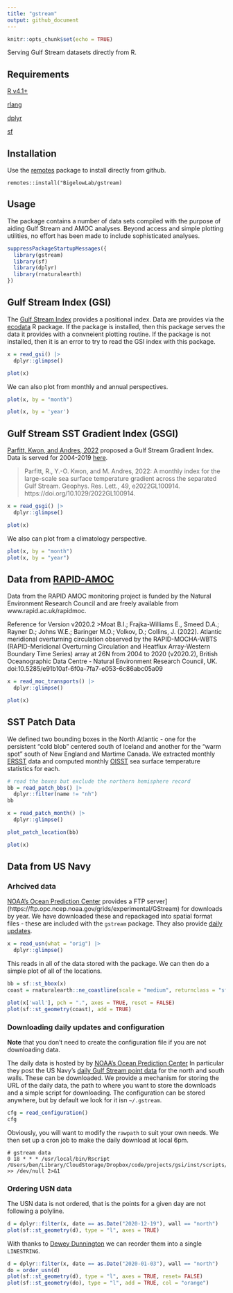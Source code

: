 ```yaml
---
title: "gstream"
output: github_document
---
```


```r
knitr::opts_chunk$set(echo = TRUE)
```

Serving Gulf Stream datasets directly from R.

## Requirements

[R v4.1+](https://www.r-project.org/)

[rlang](https://CRAN.R-project.org/package=rlang)

[dplyr](https://CRAN.R-project.org/package=dplyr)

[sf](https://CRAN.R-project.org/package=sf)


## Installation

Use the [remotes](https://CRAN.R-project.org/package=remotes) package to install directly from github.

```         
remotes::install("BigelowLab/gstream)
```

## Usage

The package contains a number of data sets compiled with the purpose of aiding Gulf Stream and AMOC analyses. Beyond access and simple plotting utilities, no effort has been made to include sophisticated analyses.

```r
suppressPackageStartupMessages({
  library(gstream)
  library(sf)
  library(dplyr)
  library(rnaturalearth)
})
```


## Gulf Stream Index (GSI)

The [Gulf Stream Index](https://en.wikipedia.org/wiki/Latitude_of_the_Gulf_Stream_and_the_Gulf_Stream_north_wall_index) provides a positional index. Data are provides via the [ecodata](https://noaa-edab.github.io/ecodata/) R package. If the package is installed, then this package serves the data it provides with a convneient plotting routine.  If the package is not installed, then it is an error to try to read the GSI index with this package.


```r
x = read_gsi() |>
  dplyr::glimpse()
```

```r
plot(x)
```

We can also plot from monthly and annual perspectives.

```r
plot(x, by = "month")
```

```r
plot(x, by = 'year')
```


## Gulf Stream SST Gradient Index (GSGI)

[Parfitt, Kwon, and Andres, 2022](https://agupubs.onlinelibrary.wiley.com/doi/10.1029/2022GL100914) proposed a Gulf Stream Gradient Index.  Data is served for 2004-2019 [here](https://www2.whoi.edu/staff/ykwon/data/).

> Parfitt, R., Y.-O. Kwon, and M. Andres, 2022: A monthly index for the large-scale sea surface temperature gradient across the separated Gulf Stream. Geophys. Res. Lett., 49, e2022GL100914. https://doi.org/10.1029/2022GL100914.

```r
x = read_gsgi() |>
  dplyr::glimpse()
```

```r
plot(x)
```

We also can plot from a climatology perspective.

```r
plot(x, by = "month")
plot(x, by = "year")
```

## Data from [RAPID-AMOC](https://rapid.ac.uk/rapidmoc)

Data from the RAPID AMOC monitoring project is funded by the Natural Environment Research Council and are freely available from www.rapid.ac.uk/rapidmoc.

Reference for Version v2020.2
>Moat B.I.; Frajka-Williams E., Smeed D.A.; Rayner D.; Johns W.E.; Baringer M.O.; Volkov, D.; Collins, J. (2022). Atlantic meridional overturning circulation observed by the RAPID-MOCHA-WBTS (RAPID-Meridional Overturning Circulation and Heatflux Array-Western Boundary Time Series) array at 26N from 2004 to 2020 (v2020.2), British Oceanographic Data Centre - Natural Environment Research Council, UK. doi:10.5285/e91b10af-6f0a-7fa7-e053-6c86abc05a09 

```r
x = read_moc_transports() |>
  dplyr::glimpse()
```

```r
plot(x)
```

## SST Patch Data

We defined two bounding boxes in the North Atlantic - one for the persistent "cold blob" centered south of Iceland and another for the "warm spot" south of New England and Martime Canada.  We extracted monthly [ERSST](https://www.ncei.noaa.gov/products/extended-reconstructed-sst) data and computed monthly [OISST](https://www.ncei.noaa.gov/products/optimum-interpolation-sst) sea surface temperature statistics for each.

```r
# read the boxes but exclude the northern hemisphere record
bb = read_patch_bbs() |>
  dplyr::filter(name != "nh")
bb
```
```r
x = read_patch_month() |>
  dplyr::glimpse()
```

```r
plot_patch_location(bb)
```

```r
plot(x)
```

## Data from US Navy

### Arhcived data

[NOAA's Ocean Prediction Center](https://ocean.weather.gov/) provides a FTP server](https://ftp.opc.ncep.noaa.gov/grids/experimental/GStream) for downloads by year.  We have downloaded these and repackaged into spatial format files - these are included with the `gstream` package. They also provide [daily updates](https://ocean.weather.gov/gulf_stream_latest.txt).

```r
x = read_usn(what = "orig") |>
  dplyr::glimpse()
```

This reads in all of the data stored with the package. We can then do a simple plot of all of the locations.

```r
bb = sf::st_bbox(x)
coast = rnaturalearth::ne_coastline(scale = "medium", returnclass = "sf")

plot(x['wall'], pch = ".", axes = TRUE, reset = FALSE)
plot(sf::st_geometry(coast), add = TRUE)
```

### Downloading daily updates and configuration

**Note** that you don't need to create the configuration file if you are not downloading data.

The daily data is hosted by by [NOAA's Ocean Prediction Center](https://ocean.weather.gov/) In particular they post the US Navy's [daily Gulf Stream point data](https://ocean.weather.gov/gulf_stream_latest.txt) for the north and south walls. These can be downloaded.  We provide a mechanism for storing the URL of the daily data, the path to where you want to store the downloads and a simple script for downloading.  The configuration can be stored anywhere, but by default we look for it isn `~/.gstream`.


```r
cfg = read_configuration()
cfg
```

Obviously, you will want to modify the `rawpath` to suit your own needs. We then set up a cron job to make the daily download at local 6pm.

```
# gstream data
0 18 * * * /usr/local/bin/Rscript /Users/ben/Library/CloudStorage/Dropbox/code/projects/gsi/inst/scripts/usn_daily_download.R >> /dev/null 2>&1
```


### Ordering USN data

The USN data is not ordered, that is the points for a given day are not following a polyline. 

```r
d = dplyr::filter(x, date == as.Date("2020-12-19"), wall == "north")
plot(sf::st_geometry(d), type = "l", axes = TRUE)
```

With thanks to [Dewey Dunnington](https://gist.github.com/paleolimbot/0be47836de5008f308959923dac02c5b#gistcomment-5079768) we can reorder them into a single `LINESTRING`.

```r
d = dplyr::filter(x, date == as.Date("2020-01-03"), wall == "north")
do = order_usn(d)
plot(sf::st_geometry(d), type = "l", axes = TRUE, reset= FALSE)
plot(sf::st_geometry(do), type = "l", add = TRUE, col = "orange")
```

